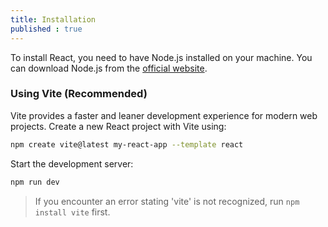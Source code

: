 ```yaml
---
title: Installation
published : true
---
```



To install React, you need to have Node.js installed on your machine. You can download Node.js from the [official website](https://nodejs.org/).

### Using Vite (Recommended)

Vite provides a faster and leaner development experience for modern web projects. Create a new React project with Vite using:

```bash
npm create vite@latest my-react-app --template react
```

Start the development server:

```bash
npm run dev
```

> If you encounter an error stating 'vite' is not recognized, run `npm install vite` first.
